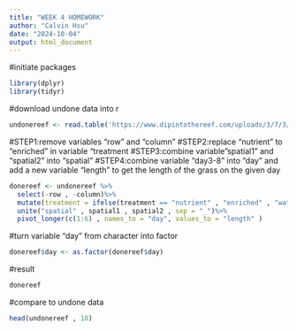 ```yaml
---
title: "WEEK 4 HOMEWORK" 
author: "Calvin Hsu"
date: "2024-10-04"
output: html_document
---
```


#initiate packages 
```r
library(dplyr)
library(tidyr) 
```

#download undone data into r
```r
undonereef <- read.table('https://www.dipintothereef.com/uploads/3/7/3/5/37359245/rairuoho.txt',header=T, sep="\t", dec='.')
```

#STEP1:remove variables "row" and "column"
#STEP2:replace "nutrient" to "enriched" in variable "treatment
#STEP3:combine variable "spatial1" and "spatial2" into "spatial"
#STEP4:combine variable "day3-8" into "day" and add a new variable "length" to get the length of the grass on the given day 
```r
donereef <- undonereef %>%
  select(-row , -column)%>%
  mutate(treatment = ifelse(treatment == "nutrient" , "enriched" , "water"))%>%
  unite("spatial" , spatial1 , spatial2 , sep = "_")%>%
  pivot_longer(c(1:6) , names_to = "day", values_to = "length" )
```

#turn variable "day" from character into factor 
```r
donereef$day <- as.factor(donereef$day)
```

#result
```r
donereef
```

#compare to undone data
```r
head(undonereef , 10)
```